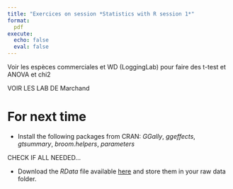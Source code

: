 ```yaml
---
title: "Exercices on session *Statistics with R session 1*"
format:
  pdf
execute:
  echo: false 
  eval: false 
---
```


Voir les espèces commerciales et WD (LoggingLab) pour faire des t-test et ANOVA et chi2

VOIR LES LAB DE Marchand

# For next time

* Install the following packages from CRAN: *GGally*, *ggeffects*, *gtsummary*, *broom.helpers*, *parameters*

CHECK IF ALL NEEDED...

* Download the *RData* file available [here](https://geraldinederroire.github.io/Course_R_Forest_Sciences/6_basic_statistics/data/data_statistics_2.RData){preview-link="false"}
and store them in your raw data folder.